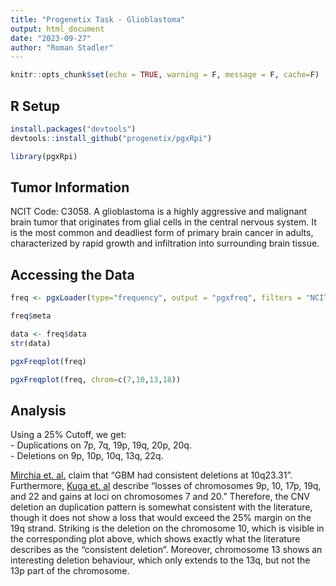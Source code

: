 ```yaml
---
title: "Progenetix Task - Glioblastoma"
output: html_document
date: "2023-09-27"
author: "Roman Stadler"
---
```


```r
knitr::opts_chunk$set(echo = TRUE, warning = F, message = F, cache=F)
```

## R Setup

```r
install.packages("devtools")
devtools::install_github("progenetix/pgxRpi")
```

```r
library(pgxRpi)
```

## Tumor Information

NCIT Code: C3058. 
A glioblastoma is a highly aggressive and malignant brain tumor that originates from glial cells in the central nervous system. 
It is the most common and deadliest form of primary brain cancer in adults, characterized by rapid growth and infiltration into surrounding brain tissue.

## Accessing the Data

```r
freq <- pgxLoader(type="frequency", output = "pgxfreq", filters = "NCIT:C3058")
```

```r
freq$meta

data <- freq$data
str(data)
```

```r
pgxFreqplot(freq)
```


```r
pgxFreqplot(freq, chrom=c(7,10,13,18))
``` 

## Analysis

Using a 25% Cutoff, we get:   
- Duplications on 7p, 7q, 19p, 19q, 20p, 20q.  
- Deletions on 9p, 10p, 10q, 13q, 22q.  


[Mirchia et. al.](https://d-nb.info/1202299784/34) claim that "GBM had consistent deletions at 10q23.31".
Furthermore, [Kuga et. al ](https://www.ncbi.nlm.nih.gov/pmc/articles/PMC2719013/) describe "losses of chromosomes 9p, 10, 17p, 19q, and 22 and gains at loci on chromosomes 7 and 20."
Therefore, the CNV deletion an duplication pattern is somewhat consistent with the literature, though it does not show a loss that would exceed the 25% margin on the 19q strand.
Striking is the deletion on the chromosome 10, which is visible in the corresponding plot above, which shows exactly what the literature describes as the "consistent deletion".
Moreover, chromosome 13 shows an interesting deletion behaviour, which only extends to the 13q, but not the 13p part of the chromosome.
